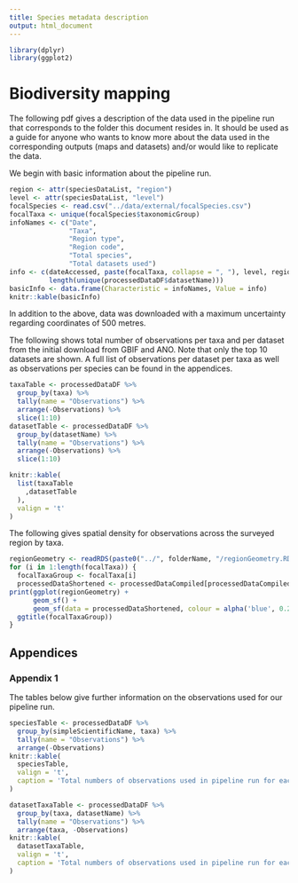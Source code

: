 ```yaml
---
title: Species metadata description
output: html_document
---
```


``` r
library(dplyr)
library(ggplot2)
```

# Biodiversity mapping

The following pdf gives a description of the data used in the pipeline run that corresponds to the folder this document resides in.
It should be used as a guide for anyone who wants to know more about the data used in the corresponding outputs (maps and datasets)
and/or would like to replicate the data.

We begin with basic information about the pipeline run.


``` r

region <- attr(speciesDataList, "region")
level <- attr(speciesDataList, "level")
focalSpecies <- read.csv("../data/external/focalSpecies.csv")
focalTaxa <- unique(focalSpecies$taxonomicGroup)
infoNames <- c("Date",
               "Taxa",
               "Region type",
               "Region code",
               "Total species",
               "Total datasets used")
info <- c(dateAccessed, paste(focalTaxa, collapse = ", "), level, region, nrow(focalSpecies),
          length(unique(processedDataDF$datasetName)))
basicInfo <- data.frame(Characteristic = infoNames, Value = info)
knitr::kable(basicInfo)
```

In addition to the above, data was downloaded with a maximum uncertainty regarding coordinates of 500 metres.

The following shows total number of observations per taxa and per dataset from the initial download from GBIF and ANO.
Note that only the top 10 datasets are shown. A full list of observations per dataset per taxa as well as observations per species can be found in the appendices.

``` r
taxaTable <- processedDataDF %>%
  group_by(taxa) %>%
  tally(name = "Observations") %>%
  arrange(-Observations) %>%
  slice(1:10)
datasetTable <- processedDataDF %>%
  group_by(datasetName) %>%
  tally(name = "Observations") %>%
  arrange(-Observations) %>%
  slice(1:10)

knitr::kable(
  list(taxaTable
    ,datasetTable
  ), 
  valign = 't'
)

```

The following gives spatial density for observations across the surveyed region by taxa.

``` r

regionGeometry <- readRDS(paste0("../", folderName, "/regionGeometry.RDS"))
for (i in 1:length(focalTaxa)) {
  focalTaxaGroup <- focalTaxa[i]
  processedDataShortened <- processedDataCompiled[processedDataCompiled$taxa == focalTaxaGroup,]
print(ggplot(regionGeometry) +
      geom_sf() +
      geom_sf(data = processedDataShortened, colour = alpha('blue', 0.2)) +
  ggtitle(focalTaxaGroup))
}

```


\newpage

## Appendices

### Appendix 1

The tables below give further information on the observations used for our pipeline run.

``` r

speciesTable <- processedDataDF %>%
  group_by(simpleScientificName, taxa) %>%
  tally(name = "Observations") %>%
  arrange(-Observations)
knitr::kable(
  speciesTable,
  valign = 't',
  caption = 'Total numbers of observations used in pipeline run for each species.'
)

```


``` r

datasetTaxaTable <- processedDataDF %>%
  group_by(taxa, datasetName) %>%
  tally(name = "Observations") %>%
  arrange(taxa, -Observations)
knitr::kable(
  datasetTaxaTable, 
  valign = 't',
  caption = 'Total numbers of observations used in pipeline run for each dataset by taxa.'
)

```
